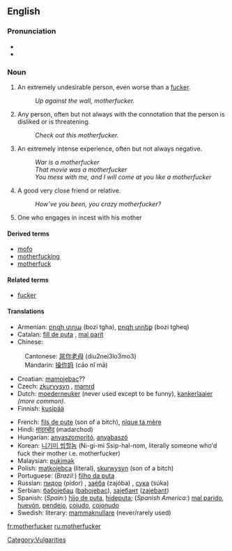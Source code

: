 ==English==

===Pronunciation===
*{{AHD|mŭth'er-fŭk'er, mŭth'ŭ-fŭk'er}}
*{{audio|en-us-motherfucker.ogg|Audio (US)}}

===Noun===
{{en-noun}}

# {{context|strongly vulgar}} An extremely undesirable person, even worse than a [[fucker]].
#: ''Up against the wall, motherfucker.''
# {{context|strongly vulgar}} Any person, often but not always with the connotation that the person is disliked or is threatening.
#: ''Check out this motherfucker.''
# {{context|markedly vulgar}} An extremely intense experience, often but not always negative.
#: ''War is a motherfucker''
#: ''That movie was a motherfucker''
#: ''You mess with me, and I will come at you like a motherfucker''
# {{context|teasingly|friendly|jokingly}} A good very close friend or relative.
#: ''How’ve you been, you crazy motherfucker?''
# {{context|literal}} One who engages in incest with his mother

====Derived terms====
*[[mofo]]
*[[motherfucking]]
*[[motherfuck]]

====Related terms====
*[[fucker]]

====Translations====
{{top}}
*Armenian: [[բոզի տղա]] (bozi tgha), [[բոզի տղեք]] (bozi tgheq) {{p}}
*Catalan: [[fill de puta]] {{m}}, [[mal parit]] {{m}}
*Chinese:
:Cantonese: [[屌你老母]] (diu2nei3lo3mo3)
:Mandarin: [[操你妈]] (cāo nǐ mā)
*Croatian: [[mamojebac]]??
*Czech: [[zkurvysyn]] {{m}}, [[mamrd]] {{m}}
*Dutch: [[moederneuker]] (never used except to be funny), [[Kankerlaaier|kankerlaaier]] ''(more common)''.
*Finnish: [[kusipää]]
{{mid}}
*French: [[fils de pute]] (son of a bitch), [[nique ta mère]]
*Hindi: [[मादरचोद]] (madarchod)
*Hungarian: [[anyaszomorító]], [[anyabaszó]]
*Korean: [[니기미 씹할놈]] (Ni-gi-mi Ssip-hal-nom, literally someone who'd fuck their mother i.e. motherfucker)
*Malaysian: [[pukimak]]
*Polish: [[matkojebca]] (literal), [[skurwysyn]] (son of a bitch)
*Portuguese: (''Brazil:'') [[filho da puta]]
*Russian: [[пидор]] (pídor) {{m}}, [[заёба]] (zajóba) {{m}}, [[сука]] (súka) {{mf}}
*Serbian: [[бабојебац]] ([[babojebac]]), [[зајебант]] ([[zajebant]])
*Spanish: (''Spain:'') [[hijo de puta]], [[hideputa]]; (''Spanish America:'') [[mal parido]], [[huevón]], [[pendejo]], [[cojudo]], [[cojonudo]]
*Swedish: literary: [[mammaknullare]] (never/rarely used)
{{bottom}}

[[Category:Vulgarities]]

[[fr:motherfucker]]
[[ru:motherfucker]]